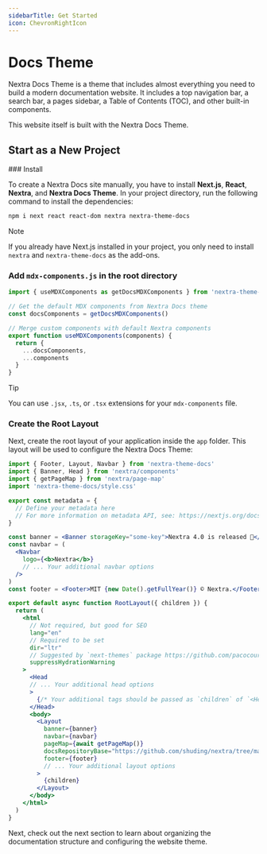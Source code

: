 ```yaml
---
sidebarTitle: Get Started
icon: ChevronRightIcon
---
```



# Docs Theme

Nextra Docs Theme is a theme that includes almost everything you need to build a
modern documentation website. It includes a top navigation bar, a search bar, a
pages sidebar, a Table of Contents (TOC), and other built-in components.

This website itself is built with the Nextra Docs Theme.

## Start as a New Project

<Steps>
### Install

To create a Nextra Docs site manually, you have to install **Next.js**,
**React**, **Nextra**, and **Nextra Docs Theme**. In your project directory, run
the following command to install the dependencies:

```sh npm2yarn
npm i next react react-dom nextra nextra-theme-docs
```

> [!NOTE]
>
> If you already have Next.js installed in your project, you only need to
> install `nextra` and `nextra-theme-docs` as the add-ons.

<InstallNextraTheme />

### Add `mdx-components.js` in the root directory

```ts filename="mdx-components.js"
import { useMDXComponents as getDocsMDXComponents } from 'nextra-theme-docs'

// Get the default MDX components from Nextra Docs theme
const docsComponents = getDocsMDXComponents()

// Merge custom components with default Nextra components
export function useMDXComponents(components) {
  return {
    ...docsComponents,
    ...components
  }
}
```

> [!TIP]
>
> You can use `.jsx`, `.ts`, or `.tsx` extensions for your `mdx-components`
> file.

### Create the Root Layout

Next, create the root layout of your application inside the `app` folder. This
layout will be used to configure the Nextra Docs Theme:

```jsx filename="app/layout.jsx"
import { Footer, Layout, Navbar } from 'nextra-theme-docs'
import { Banner, Head } from 'nextra/components'
import { getPageMap } from 'nextra/page-map'
import 'nextra-theme-docs/style.css'

export const metadata = {
  // Define your metadata here
  // For more information on metadata API, see: https://nextjs.org/docs/app/building-your-application/optimizing/metadata
}

const banner = <Banner storageKey="some-key">Nextra 4.0 is released 🎉</Banner>
const navbar = (
  <Navbar
    logo={<b>Nextra</b>}
    // ... Your additional navbar options
  />
)
const footer = <Footer>MIT {new Date().getFullYear()} © Nextra.</Footer>

export default async function RootLayout({ children }) {
  return (
    <html
      // Not required, but good for SEO
      lang="en"
      // Required to be set
      dir="ltr"
      // Suggested by `next-themes` package https://github.com/pacocoursey/next-themes#with-app
      suppressHydrationWarning
    >
      <Head
      // ... Your additional head options
      >
        {/* Your additional tags should be passed as `children` of `<Head>` element */}
      </Head>
      <body>
        <Layout
          banner={banner}
          navbar={navbar}
          pageMap={await getPageMap()}
          docsRepositoryBase="https://github.com/shuding/nextra/tree/main/docs"
          footer={footer}
          // ... Your additional layout options
        >
          {children}
        </Layout>
      </body>
    </html>
  )
}
```

<ReadeToGo />

</Steps>

Next, check out the next section to learn about organizing the documentation
structure and configuring the website theme.
